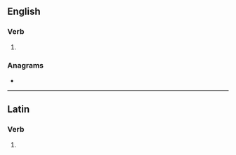 {{also|condolés}}
==English==

===Verb===
{{head|en|verb form}}

# {{en-third-person singular of|condole}}

===Anagrams===
* {{anagrams|en|a=cdelnoos|cold ones|consoled}}

----

==Latin==

===Verb===
{{la-verb-form|condolēs}}

# {{inflection of|condoleō||2|s|pres|actv|indc|lang=la}}